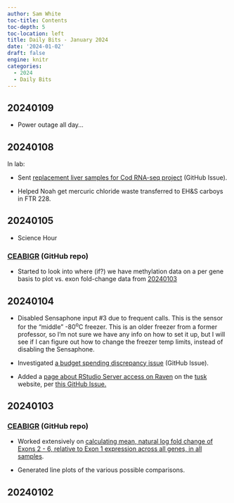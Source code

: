 ```yaml
---
author: Sam White
toc-title: Contents
toc-depth: 5
toc-location: left
title: Daily Bits - January 2024
date: '2024-01-02'
draft: false
engine: knitr
categories: 
  - 2024
  - Daily Bits
---
```


## 20240109

- Power outage all day...

## 20240108

In lab:

- Sent [replacement liver samples for Cod RNA-seq project](https://github.com/RobertsLab/resources/issues/1764) (GitHub Issue).

- Helped Noah get mercuric chloride waste transferred to EH&S carboys in FTR 228.

## 20240105

- Science Hour

### [CEABIGR](https://github.com/sr320/ceabigr) (GitHub repo)

- Started to look into where (if?) we have methylation data on a per gene basis to plot vs. exon fold-change data from [20240103](#)

## 20240104

- Disabled Sensaphone input #3 due to frequent calls. This is the sensor for the "middle" -80<sup>o</sup>C freezer. This is an older freezer from a former professor, so I'm not sure we have any info on how to set it up, but I will see if I can figure out how to change the freezer temp limits, instead of disabling the Sensaphone.

- Investigated [a budget spending discrepancy issue]() (GitHub Issue).

- Added a [page about RStudio Server access on Raven](https://github.com/RobertsLab/tusk/blob/main/modules/05-computers.qmd) on the [tusk](https://robertslab.github.io/tusk/) website, per [this GitHub Issue.](https://github.com/RobertsLab/resources/issues/1776)

## 20240103

### [CEABIGR](https://github.com/sr320/ceabigr) (GitHub repo)

 - Worked extensively on [calculating mean, natural log fold change of Exons 2 - 6, relative to Exon 1 expression across all genes, in all samples](https://github.com/sr320/ceabigr/blob/main/code/65-exon-coverage.qmd).

 - Generated line plots of the various possible comparisons.

## 20240102